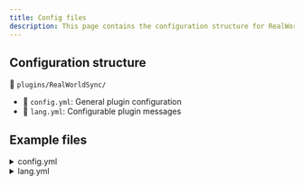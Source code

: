 ```yaml
---
title: Config files
description: This page contains the configuration structure for RealWorldSync.
---
```


## Configuration structure

📁 `plugins/RealWorldSync/`

- 📄 `config.yml`: General plugin configuration
- 📄 `lang.yml`: Configurable plugin messages

## Example files

<details>
<summary>config.yml</summary>

```yaml
# ██████╗░███████╗░█████╗░██╗░░░░░░██╗░░░░░░░██╗░█████╗░██████╗░██╗░░░░░██████╗░░██████╗██╗░░░██╗███╗░░██╗░█████╗░
# ██╔══██╗██╔════╝██╔══██╗██║░░░░░░██║░░██╗░░██║██╔══██╗██╔══██╗██║░░░░░██╔══██╗██╔════╝╚██╗░██╔╝████╗░██║██╔══██╗
# ██████╔╝█████╗░░███████║██║░░░░░░╚██╗████╗██╔╝██║░░██║██████╔╝██║░░░░░██║░░██║╚█████╗░░╚████╔╝░██╔██╗██║██║░░╚═╝
# ██╔══██╗██╔══╝░░██╔══██║██║░░░░░░░████╔═████║░██║░░██║██╔══██╗██║░░░░░██║░░██║░╚═══██╗░░╚██╔╝░░██║╚████║██║░░██╗
# ██║░░██║███████╗██║░░██║███████╗░░╚██╔╝░╚██╔╝░╚█████╔╝██║░░██║███████╗██████╔╝██████╔╝░░░██║░░░██║░╚███║╚█████╔╝
# ╚═╝░░╚═╝╚══════╝╚═╝░░╚═╝╚══════╝░░░╚═╝░░░╚═╝░░░╚════╝░╚═╝░░╚═╝╚══════╝╚═════╝░╚═════╝░░░░╚═╝░░░╚═╝░░╚══╝░╚════╝░

# Wiki: https://github.com/BX-Team/RealWorldSync/wiki
# Discord server: https://discord.gg/p7cxhw7E2M
# Modrinth: https://modrinth.com/plugin/rws

options:
  check-for-updates: true
  enable-metrics: true
time:
  enabled: false
  update-interval: 20
  timezone: "Europe/Berlin"
weather:
  enabled: false
  update-interval: 6000
  openweathermap-key: ""
  location:
    latitude: "0"
    longitude: "0"
```

</details>

<details>
<summary>lang.yml</summary>

```yaml
Help:
  <gray>-----------<gray> [<green>RealWorldSync<gray>] -----------<newline><dark_green>»
  <green>/rws time <gray>- Shows time by timezone in config.<newline><dark_green>»
  <green>/rws reload <gray>- Reload the plugin.<newline><dark_green>» <green>/rws
  version <gray>- Shows the version currently installed
Prefix: <gray>[<green>RealWorldSync<gray>] <gray>
NoPermission: <red>You don't have permissions to do that.
Version: "<green>Current installed plugin version: <version>"
Time: "<gold>Current world time: <time>"
TimeDisabled: <red>Time is disabled in the config!
ReloadComplete: <green>Reload complete!
```

</details>
